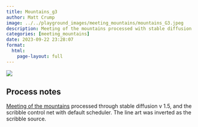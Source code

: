 ```yaml
---
title: Mountains_g3
author: Matt Crump
image: ../../playground_images/meeting_mountains/mountains_G3.jpeg
description: Meeting of the mountains processed with stable diffusion
categories: [meeting_mountains]
date: 2023-09-22 23:28:07
format:
  html:
    page-layout: full
---
```


![](../../playground_images/meeting_mountains/mountains_G3.jpeg)

## Process notes

[Meeting of the mountains](hhttps://www.crumplab.com/things/things/Colorlands/Meeting_Of_The_Mountains.html) processed through stable diffusion v 1.5, and the scribble control net with default scheduler. The line art was inverted as the scribble source.

